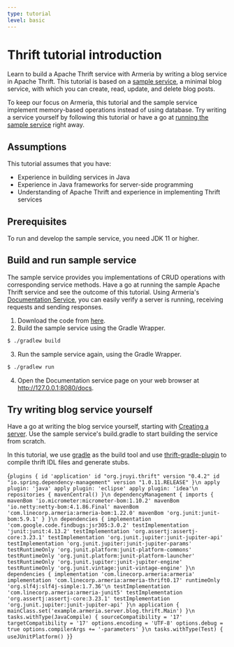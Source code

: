```yaml
---
type: tutorial
level: basic
---
```



# Thrift tutorial introduction

Learn to build a Apache Thrift service with Armeria by writing a blog service in Apache Thrift. This tutorial is based on a [sample service](https://github.com/line/armeria-examples/tree/master/tutorials/thrift), a minimal blog service, with which you can create, read, update, and delete blog posts.

To keep our focus on Armeria, this tutorial and the sample service implement memory-based operations instead of using database. Try writing a service yourself by following this tutorial or have a go at [running the sample service](#build-and-run-sample-service) right away.

## Assumptions

This tutorial assumes that you have:

- Experience in building services in Java
- Experience in Java frameworks for server-side programming
- Understanding of Apache Thrift and experience in implementing Thrift services

## Prerequisites

To run and develop the sample service, you need JDK 11 or higher.

## Build and run sample service

The sample service provides you implementations of CRUD operations with corresponding service methods. Have a go at running the sample Apache Thrift service and see the outcome of this tutorial.
Using Armeria's [Documentation Service](/docs/server-docservice), you can easily verify a server is running, receiving requests and sending responses.

1. Download the code from [here](https://github.com/line/armeria-examples/tree/master/tutorials/thrift).
2. Build the sample service using the Gradle Wrapper.
  ```bash
  $ ./gradlew build
  ```
3. Run the sample service again, using the Gradle Wrapper.
  ```bash
  $ ./gradlew run
  ```
4. Open the Documentation service page on your web browser at http://127.0.0.1:8080/docs.

## Try writing blog service yourself

Have a go at writing the blog service yourself, starting with [Creating a server](/tutorials/thrift/blog/create-server). Use the sample service's build.gradle to start building the service from scratch.

<Tip>

  In this tutorial, we use [gradle](https://gradle.org/) as the build tool and use [thrift-gradle-plugin](https://plugins.gradle.org/plugin/org.jruyi.thrift) to compile thrift IDL files and generate stubs.

</Tip>

<CodeBlock language="groovy" filename="build.gradle">{`
plugins {
    id 'application'
    id "org.jruyi.thrift" version "0.4.2"
    id "io.spring.dependency-management" version "1.0.11.RELEASE"
}\n
apply plugin: 'java'
apply plugin: 'eclipse'
apply plugin: 'idea'\n
repositories {
    mavenCentral()
}\n
dependencyManagement {
    imports {
        mavenBom 'io.micrometer:micrometer-bom:1.10.2'
        mavenBom 'io.netty:netty-bom:4.1.86.Final'
        mavenBom 'com.linecorp.armeria:armeria-bom:1.22.0'
        mavenBom 'org.junit:junit-bom:5.9.1'
    }
}\n
dependencies {
  implementation 'com.google.code.findbugs:jsr305:3.0.2'
  testImplementation 'junit:junit:4.13.2'
  testImplementation 'org.assertj:assertj-core:3.23.1'
  testImplementation 'org.junit.jupiter:junit-jupiter-api'
  testImplementation 'org.junit.jupiter:junit-jupiter-params'
  testRuntimeOnly 'org.junit.platform:junit-platform-commons'
  testRuntimeOnly 'org.junit.platform:junit-platform-launcher'
  testRuntimeOnly 'org.junit.jupiter:junit-jupiter-engine'
  testRuntimeOnly 'org.junit.vintage:junit-vintage-engine'
}\n
dependencies {
    implementation 'com.linecorp.armeria:armeria'
    implementation 'com.linecorp.armeria:armeria-thrift0.17'
    runtimeOnly 'org.slf4j:slf4j-simple:1.7.36'\n
    testImplementation 'com.linecorp.armeria:armeria-junit5'
    testImplementation 'org.assertj:assertj-core:3.23.1'
    testImplementation 'org.junit.jupiter:junit-jupiter-api'
}\n
application {
    mainClass.set('example.armeria.server.blog.thrift.Main')
}\n
tasks.withType(JavaCompile) {
    sourceCompatibility = '17'
    targetCompatibility = '17'
    options.encoding = 'UTF-8'
    options.debug = true
    options.compilerArgs += '-parameters'
}\n
tasks.withType(Test) {
    useJUnitPlatform()
}
`}</CodeBlock>

